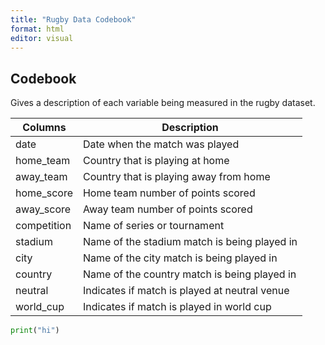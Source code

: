 ```yaml
---
title: "Rugby Data Codebook"
format: html
editor: visual
---
```


## Codebook

Gives a description of each variable being measured in the rugby dataset.

|Columns     |Description                                   |
|------------|----------------------------------------------|
|date        |Date when the match was played                |
|home_team   |Country that is playing at home               |
|away_team   |Country that is playing away from home        |
|home_score  |Home team number of points scored             |
|away_score  |Away team number of points scored             |
|competition |Name of series or tournament                  |
|stadium     |Name of the stadium match is being played in  |
|city        |Name of the city match is being played in     |
|country     |Name of the country match is being played in  |
|neutral     |Indicates if match is played at neutral venue |
|world_cup   |Indicates if match is played in world cup     |

```python
print("hi")
```